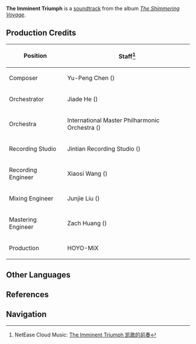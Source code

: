 {{Soundtrack Infobox
|title          =
|image          = The Shimmering Voyage.jpg
|album          = The Shimmering Voyage
|disc           = 4
|number         = 53
|featured       =
|featured2      =
|featured3      =
|featured_disc  =
|featured_disc2 =
|featured_disc3 =
|youtube_id     = OXeli1edmDA
|youtube_time   = 605
|spotify_id     = 2uob7DClzOnq9jJ81Pzpg8
|played_in      = Chapter I
|during         = Animated cutscene in ''[[Turning Point]]''
|domain         =
|previous       = Moon-Eclipsing Chamber
|next           = A Noble Sacrifice
}}
'''The Imminent Triumph''' is a [[soundtrack]] from the album ''[[The Shimmering Voyage]]''.

==Production Credits==
{| class="wikitable" style="text-align:left; height:0.5em"
! Position
! Staff<ref>NetEase Cloud Music: [https://music.163.com/#/song?id=1861578815 The Imminent Triumph 凯歌的前奏]</ref>
|-
! Composer
| Yu-Peng Chen ({{zh|陈致逸}})
|-
! Orchestrator
| Jiade He ({{zh|何迦德}})
|-
! Orchestra
| International Master Philharmonic Orchestra ({{zh|国际首席爱乐乐团}})
|-
! Recording Studio
| Jintian Recording Studio ({{zh|金田录音棚}})
|-
! Recording Engineer
| Xiaosi Wang ({{zh|王小四}})
|-
! Mixing Engineer
| Junjie Liu ({{zh|刘俊杰}})
|-
! Mastering Engineer
| Zach Huang ({{zh|黄巍}})
|-
! Production
| HOYO-MiX
|}

==Other Languages==
{{Other Languages
|en      = The Imminent Triumph
|zhs     = 凯歌的前奏
|zhs_rm  = Kǎigē de Qiánzòu
|zht     = 凱歌的前奏
|zht_rm  = Kǎigē de Qiánzòu
|zh_tl   = 
|ja      = 凱旋の歌を奏でよう
|ja_rm   = Gaisen no Uta wo Kanadeyou
|ja_tl   = 
|tr      = 
|it      = 
}}

==References==
{{Reflist}}

==Navigation==
{{Soundtrack Navbox|The Shimmering Voyage}}